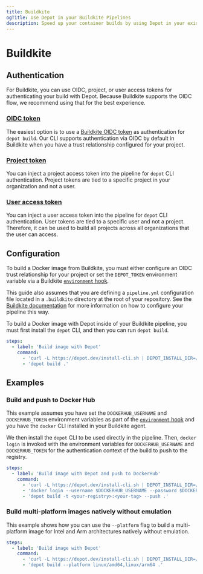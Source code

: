 ```yaml
---
title: Buildkite
ogTitle: Use Depot in your Buildkite Pipelines
description: Speed up your container builds by using Depot in your existing Buildkite Pipelines.
---
```


# Buildkite

## Authentication

For Buildkite, you can use OIDC, project, or user access tokens for authenticating your build with Depot. Because Buildkite supports the OIDC flow, we recommend using that for the best experience.

### [OIDC token](/docs/cli/authentication#oidc-trust-relationships)

The easiest option is to use a [Buildkite OIDC token](https://buildkite.com/docs/agent/v3/cli-oidc) as authentication for `depot build`. Our CLI supports authentication via OIDC by default in Buildkite when you have a trust relationship configured for your project.

### [Project token](/docs/cli/authentication#project-tokens)

You can inject a project access token into the pipeline for `depot` CLI authentication. Project tokens are tied to a specific project in your organization and not a user.

### [User access token](/docs/cli/authentication#user-access-tokens)

You can inject a user access token into the pipeline for `depot` CLI authentication. User tokens are tied to a specific user and not a project. Therefore, it can be used to build all projects across all organizations that the user can access.

## Configuration

To build a Docker image from Buildkite, you must either configure an OIDC trust relationship for your project or set the `DEPOT_TOKEN` environment variable via a Buildkite [`environment` hook](https://buildkite.com/docs/pipelines/secrets#exporting-secrets-with-environment-hooks).

This guide also assumes that you are defining a `pipeline.yml` configuration file located in a `.buildkite` directory at the root of your repository. See the [Buildkite documentation](https://buildkite.com/docs/pipelines/defining-steps#step-defaults-pipeline-dot-yml-file) for more information on how to configure your pipeline this way.

To build a Docker image with Depot inside of your Buildkite pipeline, you must first install the `depot` CLI, and then you can run `depot build`.

```yaml showLineNumbers
steps:
  - label: 'Build image with Depot'
    command:
      - 'curl -L https://depot.dev/install-cli.sh | DEPOT_INSTALL_DIR=/usr/local/bin sh'
      - 'depot build .'
```

## Examples

### Build and push to Docker Hub

This example assumes you have set the `DOCKERHUB_USERNAME` and `DOCKERHUB_TOKEN` environment variables as part of the [`environment` hook](https://buildkite.com/docs/pipelines/secrets#exporting-secrets-with-environment-hooks) and you have the `docker` CLI installed in your Buildkite agent.

We then install the `depot` CLI to be used directly in the pipeline. Then, `docker login` is invoked with the environment variables for `DOCKERHUB_USERNAME` and `DOCKERHUB_TOKEN` for the authentication context of the build to push to the registry.

```yaml showLineNumbers
steps:
  - label: 'Build image with Depot and push to DockerHub'
    command:
      - 'curl -L https://depot.dev/install-cli.sh | DEPOT_INSTALL_DIR=/usr/local/bin sh'
      - 'docker login --username $DOCKERHUB_USERNAME --password $DOCKERHUB_TOKEN'
      - 'depot build -t <your-registry>:<your-tag> --push .'
```

### Build multi-platform images natively without emulation

This example shows how you can use the `--platform` flag to build a multi-platform image for Intel and Arm architectures natively without emulation.

```yaml showLineNumbers
steps:
  - label: 'Build image with Depot'
    command:
      - 'curl -L https://depot.dev/install-cli.sh | DEPOT_INSTALL_DIR=/usr/local/bin sh'
      - 'depot build --platform linux/amd64,linux/arm64 .'
```
